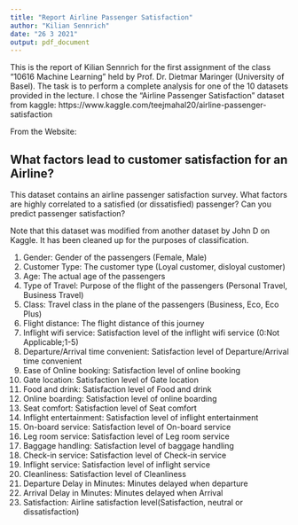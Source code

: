 ```yaml
---
title: "Report Airline Passenger Satisfaction"
author: "Kilian Sennrich"
date: "26 3 2021"
output: pdf_document
---
```


This is the report of Kilian Sennrich for the first assignment of the class "10616 Machine Learning" held by Prof. Dr. Dietmar Maringer (University of Basel). The task is to perform a complete analysis for one of the 10 datasets provided in the lecture. I chose the "Airline Passenger Satisfaction" dataset from kaggle: https://www.kaggle.com/teejmahal20/airline-passenger-satisfaction

From the Website:

## What factors lead to customer satisfaction for an Airline?

This dataset contains an airline passenger satisfaction survey. What factors are highly correlated to a satisfied (or dissatisfied) passenger? Can you predict passenger satisfaction?

Note that this dataset was modified from another dataset by John D on Kaggle. It has been cleaned up for the purposes of classification.

1. Gender: Gender of the passengers (Female, Male)
2. Customer Type: The customer type (Loyal customer, disloyal customer)
3. Age: The actual age of the passengers
4. Type of Travel: Purpose of the flight of the passengers (Personal Travel, Business Travel)
5. Class: Travel class in the plane of the passengers (Business, Eco, Eco Plus)
6. Flight distance: The flight distance of this journey
7. Inflight wifi service: Satisfaction level of the inflight wifi service (0:Not Applicable;1-5)
8. Departure/Arrival time convenient: Satisfaction level of Departure/Arrival time convenient
9. Ease of Online booking: Satisfaction level of online booking
10. Gate location: Satisfaction level of Gate location
11. Food and drink: Satisfaction level of Food and drink
12. Online boarding: Satisfaction level of online boarding
13. Seat comfort: Satisfaction level of Seat comfort
14. Inflight entertainment: Satisfaction level of inflight entertainment
15. On-board service: Satisfaction level of On-board service
16. Leg room service: Satisfaction level of Leg room service
17. Baggage handling: Satisfaction level of baggage handling
18. Check-in service: Satisfaction level of Check-in service
19. Inflight service: Satisfaction level of inflight service
20. Cleanliness: Satisfaction level of Cleanliness
21. Departure Delay in Minutes: Minutes delayed when departure
22. Arrival Delay in Minutes: Minutes delayed when Arrival
23. Satisfaction: Airline satisfaction level(Satisfaction, neutral or dissatisfaction)